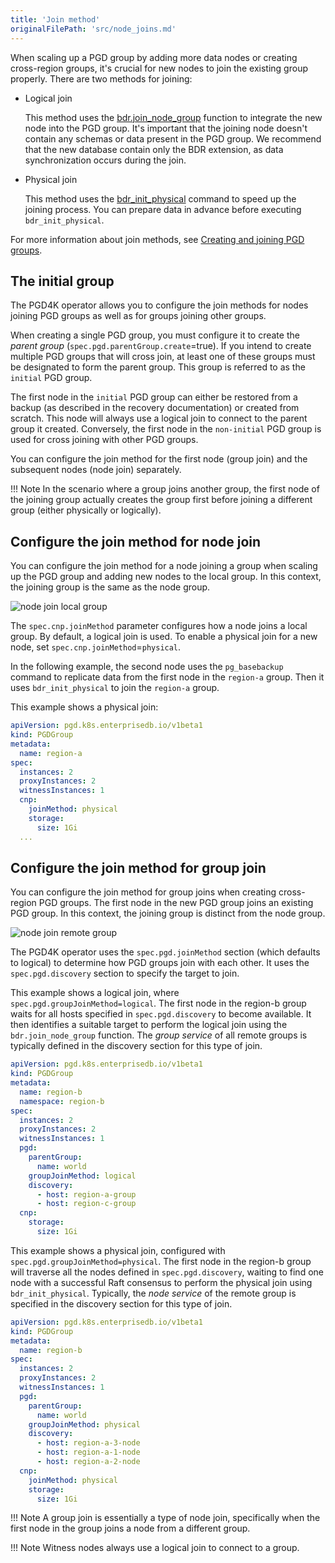 ```yaml
---
title: 'Join method'
originalFilePath: 'src/node_joins.md'
---
```


When scaling up a PGD group by adding more data nodes or creating cross-region groups,
it's crucial for new nodes to join the existing group properly. There are two methods for
joining:

-   Logical join

      This method uses the [bdr.join_node_group](/pgd/latest/reference/nodes-management-interfaces#bdrjoin_node_group) function to integrate the new node into the PGD group.
      It's important that the joining node doesn't contain any schemas or data present in the PGD group.
      We recommend that the new database contain only the BDR extension, as data synchronization occurs during
      the join.

-   Physical join

      This method uses the [bdr_init_physical](/pgd/latest/reference/nodes/#bdr_init_physical) command to speed up the joining process. You can prepare data in advance before executing `bdr_init_physical`.

For more information about join methods, see [Creating and joining PGD groups](/pgd/latest/node_management/creating_and_joining/#creating-and-joining-pgd-groups).

## The initial group

The PGD4K operator allows you to configure the join methods for nodes joining PGD groups
as well as for groups joining other groups.

When creating a single PGD group, you must configure it to create the *parent
group* (`spec.pgd.parentGroup.create`=true). If you intend to create multiple PGD groups that
will cross join, at least one of these groups must be designated to form the parent group.
This group is referred to as the `initial` PGD group.

The first node in the `initial` PGD group can either be restored from a backup
(as described in the recovery documentation) or created from scratch. This node will always
use a logical join to connect to the parent group it created. Conversely, the first node in
the `non-initial` PGD group is used for cross joining with other PGD groups.

You can configure the join method for the first
node (group join) and the subsequent nodes (node join) separately.

!!! Note
    In the scenario where a group joins another group, the first node of the joining group
    actually creates the group first before joining a different group (either physically or logically).

## Configure the join method for node join

You can configure the join method for a node joining a group when
scaling up the PGD group and adding new nodes to the local group. In this context, the joining group is
the same as the node group.

![node join local group](images/local_join.png)

The `spec.cnp.joinMethod` parameter configures how a node joins a local group. By default,
a logical join is used. To enable a physical join for a new node, set `spec.cnp.joinMethod`=`physical`.

In the following example, the second node uses the `pg_basebackup` command to replicate data from the
first node in the `region-a` group. Then it uses `bdr_init_physical` to join the `region-a` group.

This example shows a physical join:

```yaml
apiVersion: pgd.k8s.enterprisedb.io/v1beta1
kind: PGDGroup
metadata:
  name: region-a
spec:
  instances: 2
  proxyInstances: 2
  witnessInstances: 1
  cnp:
    joinMethod: physical
    storage:
      size: 1Gi
  ...
```

## Configure the join method for group join

You can configure the join method for group joins when creating
cross-region PGD groups. The first node in the new PGD group joins an existing PGD group.
In this context, the joining group is distinct from the node group.

![node join remote group](images/remote_join.png)

The PGD4K operator uses the `spec.pgd.joinMethod` section (which defaults to logical) to determine
how PGD groups join with each other. It uses the `spec.pgd.discovery` section to specify the target to join.

This example shows a logical join, where `spec.pgd.groupJoinMethod=logical`. The first node
in the region-b group waits for all hosts specified in `spec.pgd.discovery` to become available. It then
identifies a suitable target to perform the logical join using the `bdr.join_node_group` function. The
*group service* of all remote groups is typically defined in the discovery section for this type of join.

```yaml
apiVersion: pgd.k8s.enterprisedb.io/v1beta1
kind: PGDGroup
metadata:
  name: region-b
  namespace: region-b
spec:
  instances: 2
  proxyInstances: 2
  witnessInstances: 1
  pgd:
    parentGroup:
      name: world
    groupJoinMethod: logical
    discovery:
      - host: region-a-group
      - host: region-c-group
  cnp:
    storage:
      size: 1Gi
```

This example shows a physical join, configured with `spec.pgd.groupJoinMethod=physical`.
The first node in the region-b group will traverse all the nodes defined in `spec.pgd.discovery`,
waiting to find one node with a successful Raft consensus to perform the physical join using `bdr_init_physical`.
Typically, the *node service* of the remote group is specified in the discovery section for this type of join.

```yaml
apiVersion: pgd.k8s.enterprisedb.io/v1beta1
kind: PGDGroup
metadata:
  name: region-b
spec:
  instances: 2
  proxyInstances: 2
  witnessInstances: 1
  pgd:
    parentGroup:
      name: world
    groupJoinMethod: physical
    discovery:
      - host: region-a-3-node
      - host: region-a-1-node
      - host: region-a-2-node
  cnp:
    joinMethod: physical
    storage:
      size: 1Gi
```

!!! Note
    A group join is essentially a type of node join, specifically when the first node in the group
    joins a node from a different group.

!!! Note
    Witness nodes always use a logical join to connect to a group.
